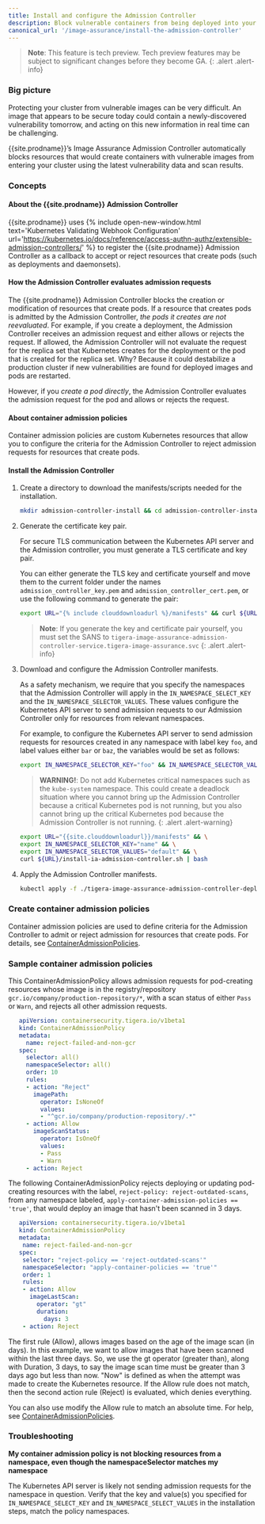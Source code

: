 ```yaml
---
title: Install and configure the Admission Controller
description: Block vulnerable containers from being deployed into your cluster using the Admission Controller.
canonical_url: '/image-assurance/install-the-admission-controller'
---
```


>**Note**: This feature is tech preview. Tech preview features may be subject to significant changes before they become GA.
{: .alert .alert-info}

### Big picture

Protecting your cluster from vulnerable images can be very difficult. An image that appears to be secure today could 
contain a newly-discovered vulnerability tomorrow, and acting on this new information in real time can be challenging.

{{site.prodname}}’s Image Assurance Admission Controller automatically blocks resources that would create containers with vulnerable images from entering your cluster using the latest vulnerability data and scan results.

### Concepts

#### About the {{site.prodname}} Admission Controller

{{site.prodname}} uses {% include open-new-window.html text='Kubernetes Validating Webhook Configuration' url='https://kubernetes.io/docs/reference/access-authn-authz/extensible-admission-controllers/' %} to register the {{site.prodname}} Admission Controller as a callback to accept or reject resources that create pods (such as deployments and daemonsets).

#### How the Admission Controller evaluates admission requests

The {{site.prodname}} Admission Controller blocks the creation or modification of resources that create pods. If a resource that creates pods is admitted by the Admission Controller, *the pods it creates are not reevaluated*. For example, if you create a deployment, the Admission Controller receives an admission request and either allows or rejects the request. If allowed, the Admission Controller will not evaluate the request for the replica set that Kubernetes creates for the deployment or the pod that is created for the replica set. Why? Because it could destabilize a production cluster if new vulnerabilities are found for deployed images and pods are restarted.

However, if you *create a pod directly*, the Admission Controller evaluates the admission request for the pod and allows or rejects the request.

#### About container admission policies

Container admission policies are custom Kubernetes resources that allow you to configure the criteria for the Admission Controller to reject admission requests for resources that create pods.

#### Install the Admission Controller

1. Create a directory to download the manifests/scripts needed for the installation.

   ```bash
   mkdir admission-controller-install && cd admission-controller-install
   ```

1. Generate the certificate key pair.

   For secure TLS communication between the Kubernetes API server and the Admission controller, you must generate a TLS
   certificate and key pair.
   
   You can either generate the TLS key and certificate yourself and move them to the current folder under the names
   `admission_controller_key.pem` and `admission_controller_cert.pem`, or use the following command to generate the pair:
   ```bash
   export URL="{% include clouddownloadurl %}/manifests" && curl ${URL}/generate-open-ssl-key-cert-pair.sh | bash
   ```

   >**Note**: If you generate the key and certificate pair yourself, you must set the SANS to `tigera-image-assurance-admission-controller-service.tigera-image-assurance.svc`
   {: .alert .alert-info}

1. Download and configure the Admission Controller manifests.
   
   As a safety mechanism, we require that you specify the namespaces that the Admission Controller will apply in
   the `IN_NAMESPACE_SELECT_KEY` and the `IN_NAMESPACE_SELECTOR_VALUES`. These values configure the Kubernetes API server to send admission requests to our Admission Controller only for resources from relevant namespaces.

   For example, to configure the Kubernetes API server to send admission requests for resources created in any namespace with label key `foo`, and label values either `bar` or `baz`, the variables would be set as follows:
   
   ```bash
   export IN_NAMESPACE_SELECTOR_KEY="foo" && IN_NAMESPACE_SELECTOR_VALUES="bar baz"
   ```

   >**WARNING!**: Do not add Kubernetes critical namespaces such as the `kube-system` namespace. This could create a
   deadlock situation where you cannot bring up the Admission Controller because a critical Kubernetes pod is not running, but you also cannot bring up the critical Kubernetes pod because the Admission Controller is not running.
   {: .alert .alert-warning}

   ```bash
   export URL="{{site.clouddownloadurl}}/manifests" && \
   export IN_NAMESPACE_SELECTOR_KEY="name" && \
   export IN_NAMESPACE_SELECTOR_VALUES="default" && \
   curl ${URL}/install-ia-admission-controller.sh | bash
   ```

1. Apply the Admission Controller manifests.

   ```bash
   kubectl apply -f ./tigera-image-assurance-admission-controller-deploy.yaml
   ```

### Create container admission policies

Container admission policies are used to define criteria for the Admission Controller to admit or reject admission for resources that create pods. For details, see [ContainerAdmissionPolicies]({{site.baseurl}}/reference/resources/containeradmissionpolicy).

### Sample container admission policies

This ContainerAdmissionPolicy allows admission requests for pod-creating resources whose image is in the registry/repository `gcr.io/company/production-repository/*`, with a scan status of either `Pass` or `Warn`, and rejects all other admission requests.

```yaml
   apiVersion: containersecurity.tigera.io/v1beta1
   kind: ContainerAdmissionPolicy
   metadata:
     name: reject-failed-and-non-gcr
   spec:
     selector: all()
     namespaceSelector: all()
     order: 10
     rules:
     - action: "Reject"
       imagePath:
         operator: IsNoneOf
         values:
         - "^gcr.io/company/production-repository/.*"
     - action: Allow
       imageScanStatus:
         operator: IsOneOf
         values:
         - Pass
         - Warn
     - action: Reject
```

The following ContainerAdmissionPolicy rejects deploying or updating pod-creating resources with the label, `reject-policy: reject-outdated-scans`,
from any namespace labeled, `apply-container-admission-policies == 'true'`, that would deploy an image that hasn't been scanned in 3 days.

```yaml
   apiVersion: containersecurity.tigera.io/v1beta1
   kind: ContainerAdmissionPolicy
   metadata:
    name: reject-failed-and-non-gcr
   spec:
    selector: "reject-policy == 'reject-outdated-scans'"
    namespaceSelector: "apply-container-policies == 'true'"
    order: 1
    rules:
    - action: Allow
      imageLastScan:
        operator: "gt"
        duration:
          days: 3
    - action: Reject
```

The first rule (Allow), allows images based on the age of the image scan (in days). In this example, we want to allow
images that have been scanned within the last three days. So, we use the gt operator (greater than), along with Duration,
3 days, to say the image scan time must be greater than 3 days ago but less than now. "Now" is defined as when the
attempt was made to create the Kubernetes resource. If the Allow rule does not match, then the second action rule
(Reject) is evaluated, which denies everything.

You can also use modify the Allow rule to match an absolute time. For help, see [ContainerAdmissionPolicies]({{site.baseurl}}/reference/resources/containeradmissionpolicy).

### Troubleshooting

**My container admission policy is not blocking resources from a namespace, even though the namespaceSelector matches my namespace**

The Kubernetes API server is likely not sending admission requests for the namespace in question. Verify that the key and value(s) you specified for `IN_NAMESPACE_SELECT_KEY` and `IN_NAMESPACE_SELECT_VALUES` in the installation steps, match the policy namespaces. 
